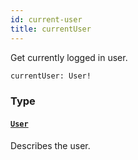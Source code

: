 ```yaml
---
id: current-user
title: currentUser
---
```


Get currently logged in user.

```graphql
currentUser: User!

```

### Type

#### [`User`](/docs/reference/tasklist-api/objects/user)

Describes the user.
